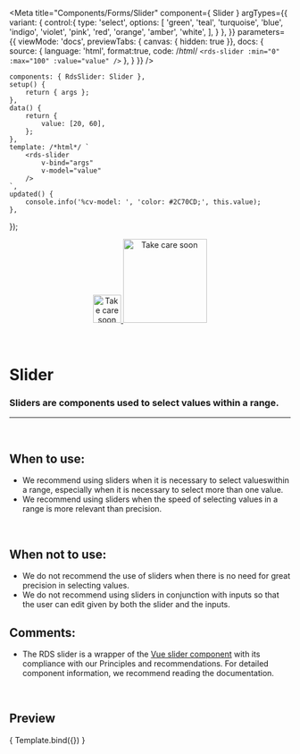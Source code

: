 
<Meta
	title="Components/Forms/Slider"
	component={ Slider }
		argTypes={{
		variant: {
			control:{
				type: 'select',
				options: [
					'green',
					'teal',
					'turquoise',
					'blue',
					'indigo',
					'violet',
					'pink',
					'red',
					'orange',
					'amber',
					'white',
				],
			}
		},
	}}
	parameters={{
		viewMode: 'docs',
		previewTabs: { canvas: { hidden: true }},
		docs: {
			source: {
				language: 'html',
				format:true,
				code: /*html*/ 
`<rds-slider
	:min="0"
	:max="100"
	:value="value"
/>`
			},
		}
	}}
/>

	components: { RdsSlider: Slider },
	setup() {
		return { args };
	},
	data() {
		return {
			value: [20, 60],
		};
	},
	template: /*html*/ `
		<rds-slider
			v-bind="args"
			v-model="value"
		/>
	`,
	updated() {
		console.info('%cv-model: ', 'color: #2C70CD;', this.value);
	},
});

<div align="center" style={{display: 'flex'}}>
    <a href="https://rahulaher.netlify.app">
        <img src="https://rahulaher.netlify.app/img/logo/glyph-black-colored.svg" alt="Take care soon" width="50" />
        <img src="https://rahulaher.netlify.app/img/logo/word-black-colored.svg" alt="Take care soon" width="150" />
    </a>
</div>

<br />
<br />

# Slider

### Sliders are components used to select values ​​within a range.
---
<br />

## When to use:
- We recommend using sliders when it is necessary to select values ​​within a range,
especially when it is necessary to select more than one value.
- We recommend using sliders when the speed of selecting values ​​in a range is
more relevant than precision.

<br />

## When not to use:
- We do not recommend the use of sliders when there is no need for great precision in selecting values.
- We do not recommend using sliders in conjunction with inputs so that the user can edit
given by both the slider and the inputs.

## Comments:
- The RDS slider is a wrapper of the <a target="_blank" href="https://nightcatsama.github.io/vue-slider-component/#/">Vue slider component</a>
with its compliance with our Principles and recommendations. For detailed component information, we recommend
reading the documentation.

<br />

## Preview

<Canvas>
	<Story
		name="Slider"
		args={{
			min: 0,
			max: 100,
		}}
	>
		{ Template.bind({}) }
	</Story>
</Canvas>

<ArgsTable story="Slider" />